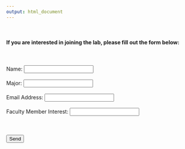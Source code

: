 ---
output: html_document
---
<br>  

#### **If you are interested in joining the lab, please fill out the form below:**
<br><br>
 <form action="https://docs.google.com/forms/d/e/1FAIpQLSdUfecs9ZMt-eT-xDDX75TcvjcNcxj65lDCAIOQ0HWIe-CyIA/formResponse" target="_self" method="POST" id="mG61Hd">
  
  <label>Name: </label> <input name="entry.832271066" type="text"/> 
  <br><br>
 <label>Major: </label> <input name="entry.1241588410" type="text"/> 
 <br><br>
  <label>Email Address: </label> <input name="entry.1746302575" type="email"/>
  <br><br>
  <label>Faculty Member Interest: </label> <input name="entry.569512734" type="text"/> 
  <br><br><br><br>
  <button type="submit">Send</button></form>
  

  </form>

